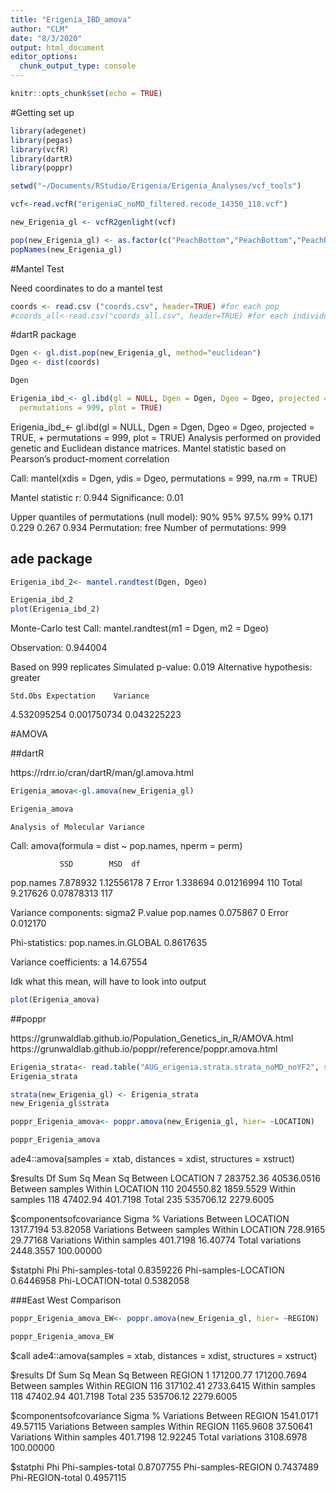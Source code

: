```yaml
---
title: "Erigenia_IBD_amova"
author: "CLM"
date: "8/3/2020"
output: html_document
editor_options: 
  chunk_output_type: console
---
```


```r
knitr::opts_chunk$set(echo = TRUE)
```

 
#Getting set up
```r
library(adegenet)
library(pegas)
library(vcfR)
library(dartR)
library(poppr)
```

```r
setwd("~/Documents/RStudio/Erigenia/Erigenia_Analyses/vcf_tools")
```

```r
vcf<-read.vcfR("erigeniaC_noMD_filtered.recode_14350_118.vcf")
```


```r
new_Erigenia_gl <- vcfR2genlight(vcf)
```
```r
pop(new_Erigenia_gl) <- as.factor(c("PeachBottom","PeachBottom","PeachBottom","PeachBottom","PeachBottom","PeachBottom","PeachBottom","PeachBottom","PeachBottom","PeachBottom","PeachBottom","PeachBottom","PeachBottom","PeachBottom","PeachBottom","PeachBottom","PeachBottom","PeachBottom","PeachBottom","PeachBottom","YorkFurnace","YorkFurnace","YorkFurnace","YorkFurnace","YorkFurnace","YorkFurnace","YorkFurnace","YorkFurnace","YorkFurnace","YorkFurnace","YorkFurnace","YorkFurnace","YorkFurnace","YorkFurnace","SafeHarbor","SafeHarbor","SafeHarbor","SafeHarbor","SafeHarbor","SafeHarbor","SafeHarbor","SafeHarbor","SafeHarbor","RaccoonCreek","RaccoonCreek","RaccoonCreek","RaccoonCreek","RaccoonCreek","RaccoonCreek","RaccoonCreek","RaccoonCreek","RaccoonCreek","RaccoonCreek","RaccoonCreek","RaccoonCreek","RaccoonCreek","RaccoonCreek","RaccoonCreek","CedarCreek","CedarCreek","CedarCreek","CedarCreek","CedarCreek","CedarCreek","CedarCreek","CedarCreek","CedarCreek","CedarCreek","CedarCreek","CedarCreek","CedarCreek","CedarCreek","CedarCreek","BraddockTrail","BraddockTrail","BraddockTrail","BraddockTrail","BraddockTrail","BraddockTrail","BraddockTrail","BraddockTrail","BraddockTrail","BraddockTrail","BraddockTrail","BraddockTrail","BraddockTrail","BraddockTrail","BraddockTrail","RyersonStation","RyersonStation","RyersonStation","RyersonStation","RyersonStation","RyersonStation","RyersonStation","RyersonStation","RyersonStation","RyersonStation","RyersonStation","RyersonStation","RyersonStation","RyersonStation","RyersonStation","SlipperyRockCreek","SlipperyRockCreek","SlipperyRockCreek","SlipperyRockCreek","SlipperyRockCreek","SlipperyRockCreek","SlipperyRockCreek","SlipperyRockCreek","SlipperyRockCreek","SlipperyRockCreek","SlipperyRockCreek","SlipperyRockCreek","SlipperyRockCreek","SlipperyRockCreek","SlipperyRockCreek"))
popNames(new_Erigenia_gl)
```

#Mantel Test 


Need coordinates to do a mantel test
```r
coords <- read.csv ("coords.csv", header=TRUE) #for each pop
#coords_all<-read.csv("coords_all.csv", header=TRUE) #for each individual
```

#dartR package

```r
Dgen <- gl.dist.pop(new_Erigenia_gl, method="euclidean")
Dgeo <- dist(coords)
```
```r
Dgen
```


```r
Erigenia_ibd_<- gl.ibd(gl = NULL, Dgen = Dgen, Dgeo = Dgeo, projected = TRUE,
  permutations = 999, plot = TRUE)
```
Erigenia_ibd_<- gl.ibd(gl = NULL, Dgen = Dgen, Dgeo = Dgeo, projected = TRUE,
+   permutations = 999, plot = TRUE)
Analysis performed on provided genetic and Euclidean distance matrices.
Mantel statistic based on Pearson's product-moment correlation 

Call:
mantel(xdis = Dgen, ydis = Dgeo, permutations = 999, na.rm = TRUE) 

Mantel statistic r: 0.944 
      Significance: 0.01 

Upper quantiles of permutations (null model):
  90%   95% 97.5%   99% 
0.171 0.229 0.267 0.934 
Permutation: free
Number of permutations: 999


## ade package

```r
Erigenia_ibd_2<- mantel.randtest(Dgen, Dgeo)
```


```r
Erigenia_ibd_2
plot(Erigenia_ibd_2)
```
Monte-Carlo test
Call: mantel.randtest(m1 = Dgen, m2 = Dgeo)

Observation: 0.944004 

Based on 999 replicates
Simulated p-value: 0.019 
Alternative hypothesis: greater 

    Std.Obs Expectation    Variance 
4.532095254 0.001750734 0.043225223




#AMOVA

##dartR

https://rdrr.io/cran/dartR/man/gl.amova.html

```r
Erigenia_amova<-gl.amova(new_Erigenia_gl)
```

```r
Erigenia_amova
```
	Analysis of Molecular Variance

Call: amova(formula = dist ~ pop.names, nperm = perm)

               SSD        MSD  df
pop.names 7.878932 1.12556178   7
Error     1.338694 0.01216994 110
Total     9.217626 0.07878313 117

Variance components:
            sigma2 P.value
pop.names 0.075867       0
Error     0.012170        

Phi-statistics:
pop.names.in.GLOBAL 
          0.8617635 

Variance coefficients:
       a 
14.67554 

Idk what this mean, will have to look into output

```r
plot(Erigenia_amova)
```

##poppr

https://grunwaldlab.github.io/Population_Genetics_in_R/AMOVA.html
https://grunwaldlab.github.io/poppr/reference/poppr.amova.html

```r
Erigenia_strata<- read.table("AUG_erigenia.strata.strata_noMD_noYF2", sep= "\t", header= TRUE)
Erigenia_strata
```

```r
strata(new_Erigenia_gl) <- Erigenia_strata
new_Erigenia_gl$strata
```

```r
poppr_Erigenia_amova<- poppr.amova(new_Erigenia_gl, hier= ~LOCATION)
```
```r
poppr_Erigenia_amova
```
ade4::amova(samples = xtab, distances = xdist, structures = xstruct)

$results
                                 Df    Sum Sq    Mean Sq
Between LOCATION                  7 283752.36 40536.0516
Between samples Within LOCATION 110 204550.82  1859.5529
Within samples                  118  47402.94   401.7198
Total                           235 535706.12  2279.6005

$componentsofcovariance
                                                Sigma         %
Variations  Between LOCATION                1317.7194  53.82058
Variations  Between samples Within LOCATION  728.9165  29.77168
Variations  Within samples                   401.7198  16.40774
Total variations                            2448.3557 100.00000

$statphi
                           Phi
Phi-samples-total    0.8359226
Phi-samples-LOCATION 0.6446958
Phi-LOCATION-total   0.5382058

###East West Comparison
```r
poppr_Erigenia_amova_EW<- poppr.amova(new_Erigenia_gl, hier= ~REGION)
```
```r
poppr_Erigenia_amova_EW
```

$call
ade4::amova(samples = xtab, distances = xdist, structures = xstruct)

$results
                               Df    Sum Sq     Mean Sq
Between REGION                  1 171200.77 171200.7694
Between samples Within REGION 116 317102.41   2733.6415
Within samples                118  47402.94    401.7198
Total                         235 535706.12   2279.6005

$componentsofcovariance
                                              Sigma         %
Variations  Between REGION                1541.0171  49.57115
Variations  Between samples Within REGION 1165.9608  37.50641
Variations  Within samples                 401.7198  12.92245
Total variations                          3108.6978 100.00000

$statphi
                         Phi
Phi-samples-total  0.8707755
Phi-samples-REGION 0.7437489
Phi-REGION-total   0.4957115
